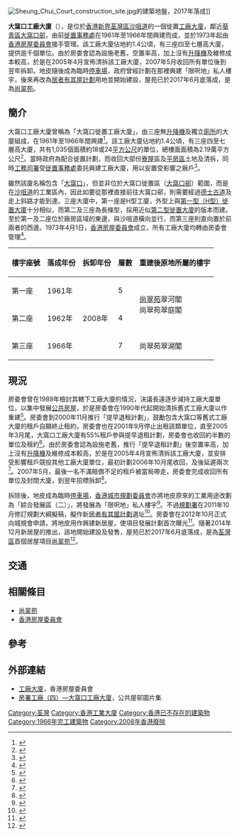 [[File:Sheung_Chui_Court_construction_site.jpg|right]]的建築地盤，2017年落成]]

'''大窩口工廠大廈'''（{{lang-en|Tai Wo Hau Factory Estate}}），是位於[[香港|香港]][[新界|新界]][[荃灣區|荃灣區]][[沙咀道|沙咀道]]的一個徙置[[工廠|工廠大廈]]，鄰近[[葵青區|葵青區]][[大窩口邨|大窩口邨]]，由前[[徙置事務處|徙置事務處]]在1961年至1966年間興建而成，並於1973年起由[[香港房屋委員會|香港房屋委員會]]接手管理。該工廠大廈佔地約1.4公頃，有三座四至七層高大廈，提供逾千個單位。由於房委會認為設施老舊，空置率高，加上沒有[[升降機|升降機]]及維修成本較高，於是在2005年4月宣佈清拆該工廠大廈，2007年5月收回所有單位後到翌年拆卸。地皮隨後成為臨時[[停車場|停車場]]，政府曾經計劃在那裡興建「限呎地」私人樓宇，後來再改為[[居者有其屋計劃|居者有其屋計劃]]用地並開始建設，屋苑已於2017年6月底落成，是為[[尚翠苑|尚翠苑]]。

== 簡介 ==
大窩口工廠大廈曾稱為「大窩口徙置工廠大廈」，由三座無[[升降機|升降機]]及獨立[[廁所|廁所]]的大廈組成，在1961年至1966年間興建<ref>{{cite news |title=【活化失敗】（2）工廈地建公屋早有先例 |url=https://n.kinliu.hk/kinliunews/%E3%80%90%E6%B4%BB%E5%8C%96%E5%A4%B1%E6%95%97%E3%80%91%EF%BC%882%EF%BC%89%E5%B7%A5%E5%BB%88%E5%9C%B0%E5%BB%BA%E5%85%AC%E5%B1%8B%E6%97%A9%E6%9C%89%E5%85%88%E4%BE%8B/ |accessdate=2021-03-12 |work=堅料網 |date=2020-08-14 |archive-date=2021-03-12 |archive-url=https://web.archive.org/web/20210312161152/https://n.kinliu.hk/kinliunews/%E3%80%90%E6%B4%BB%E5%8C%96%E5%A4%B1%E6%95%97%E3%80%91%EF%BC%882%EF%BC%89%E5%B7%A5%E5%BB%88%E5%9C%B0%E5%BB%BA%E5%85%AC%E5%B1%8B%E6%97%A9%E6%9C%89%E5%85%88%E4%BE%8B/ |dead-url=no }}</ref>。該工廠大廈佔地約1.4公頃，有三座四至七層高大廈，共有1,035個面積約18或24[[平方公尺|平方公尺]]的單位，總樓面面積為2.19萬平方公尺<ref>{{cite news |title=房屋署收回大窩口工廠大廈行動 |url=https://www.info.gov.hk/gia/general/200705/03/P200705030111.htm |accessdate=2021-03-12 |agency=香港特別行政區政府新聞處 |publisher=2007-05-03 |archive-date=2021-03-12 |archive-url=https://web.archive.org/web/20210312161208/https://www.info.gov.hk/gia/general/200705/03/P200705030111.htm |dead-url=no }}</ref>。當時政府為配合徙置計劃，而收回大部份[[寮屋|寮屋]]區及[[香港平房區|平房區]]土地及清拆，同時[[工務司署|工務司署]]受[[徙置事務處|徙置事務處]]委託興建工廠大廈，用以安置受影響之廠戶<ref>{{cite web |title=建設及建築物－房屋署工廠大廈 |url=https://www.hk-place.com/view.php?id=229 |website=香港地方 |publisher=香港地方 |accessdate=2021-02-28 |archive-date=2021-03-12 |archive-url=https://web.archive.org/web/20210312161221/https://www.hk-place.com/view.php?id=229 |dead-url=no }}</ref>。

雖然該廈名稱包含「[[大窩口|大窩口]]」，但並非位於大窩口徙置區（[[大窩口邨|大窩口邨]]）範圍，而是在[[沙咀道|沙咀道]]的工業區內，因此如要從那裡直接前往大窩口邨，則需要經過[[德士古道|德士古道]]及走上斜路才能到達。三座大廈中，第一座是H型工廈，外型上與[[徙置區#第一型|第一型（H型）徙置大廈]]十分相似，而第二及三座為長條型，採用近似[[徙置區#第二型|第二型徙置大廈]]的版本而建。至於第一及二座位於廠房區域的東邊，與沙咀道橫向並行，而第三座則直向置於前兩者的西邊。1973年4月1日，[[香港房屋委員會|香港房屋委員會]]成立，所有工廠大廈均轉由房委會管理<ref>{{cite web |title=有關香港房屋委員會分層工廠大廈的租金政策及重建安排 |url=https://www.legco.gov.hk/yr97-98/chinese/panels/hg/papers/hg10024c.htm |website=房屋事務委員會文件 |publisher=立法會行政管理委員會 |accessdate=2021-03-12 |archive-date=2021-03-12 |archive-url=https://web.archive.org/web/20210312161200/https://www.legco.gov.hk/yr97-98/chinese/panels/hg/papers/hg10024c.htm |dead-url=no }}</ref>。

{| class="wikitable" style="text-align: center"
|-
! 樓宇座號 !! 落成年份 !! 拆卸年份 !! 層數 !! 重建後原地所屬的樓宇
|-
| 第一座
| 1961年
| rowspan="3" | 2008年
| 5
| rowspan="2" | [[尚翠苑|尚翠苑]]翠河閣<br>尚翠苑翠庭閣 	
|-
| 第二座
| 1962年
| 4
|-
| 第三座
| 1966年
| 7
| 尚翠苑翠湖閣
|}

== 現況 ==
房委會曾在1989年檢討其轄下工廠大廈的情況，決議長遠逐步減持工廠大廈單位，以集中發展[[香港公共房屋|公共房屋]]，於是房委會在1990年代起開始清拆舊式工廠大廈以作重建<ref>{{cite web |title=香港房屋委員會房屋署：工廠大廈的管理 |url=https://www.aud.gov.hk/pdf_ca/c44ch04.pdf |website=審計署署長報告書 |publisher=香港審計署 |accessdate=2021-03-12 |archive-date=2021-03-12 |archive-url=https://web.archive.org/web/20210312161154/https://www.aud.gov.hk/pdf_ca/c44ch04.pdf |dead-url=no }}</ref>。房委會到2000年11月推行「提早退租計劃」，鼓勵包含大窩口等舊式工廠大廈的租戶自願終止租約，房委會也在2001年9月停止出租該類單位，直至2005年3月尾，大窩口工廠大廈有55%租戶參與提早退租計劃，房委會也收回約半數的單位及租約<ref>{{cite web |author1=房屋及規劃地政局 |title=清拆房屋委員會舊型分層工廠大廈 |url=https://www.legco.gov.hk/yr04-05/chinese/panels/hg/papers/hg0510cb1-1428-4-c.pdf |website=立法會房屋事務委員會 |publisher=香港特別行政區立法會 |accessdate=2021-03-12 |archive-date=2021-03-12 |archive-url=https://web.archive.org/web/20210312161156/https://www.legco.gov.hk/yr04-05/chinese/panels/hg/papers/hg0510cb1-1428-4-c.pdf |dead-url=no }}</ref>。由於房委會認為設施老舊，推行「提早退租計劃」後空置率高，加上沒有[[升降機|升降機]]及維修成本較高，於是在2005年4月宣佈清拆該工廠大廈，並安排受影響租戶競投其他工廠大廈單位，最初計劃2006年10月尾收回，及後延遲兩次<ref>{{cite news |title=大窩口工廠大廈廠戶可獲得近乎十年租金的特惠津貼 |url=https://www.info.gov.hk/gia/general/200604/16/P200604130286.htm |accessdate=2021-03-12 |agency=香港特別行政區政府新聞處 |publisher=2006-04-16 }}</ref>。2007年5月，最後一名不滿賠償不足的租戶被當局帶走，房委會完成收回所有單位及封閉大廈，到翌年招標拆卸<ref>{{cite news |title=大窩口工廠大廈封閉 |url=https://hk.appledaily.com/local/20070504/RZFLRCJAPDDAOSQ4HKG2HCK7LU/ |accessdate=2021-03-12 |work=蘋果日報 |date=2007-05-04 |archive-date=2021-03-12 |archive-url=https://web.archive.org/web/20210312161210/https://hk.appledaily.com/local/20070504/RZFLRCJAPDDAOSQ4HKG2HCK7LU/ |dead-url=no }}</ref>。

拆除後，地皮成為臨時[[停車場|停車場]]，[[香港城市規劃委員會|香港城市規劃委員會]]亦將地皮原來的工業用途改劃為「綜合發展區（二）」，將發展為「限呎地」私人樓宇<ref>{{cite news |title=大窩口廠廈變身限呎住宅 |url=http://www1.hkej.com/dailynews/articlePrint/id/575902 |accessdate=2021-03-12 |work=信報財經新聞 |date=2011-08-01 |archive-date=2021-03-12 |archive-url=https://web.archive.org/web/20210312161236/https://d31qbv1cthcecs.cloudfront.net/atrk.js |dead-url=no }}</ref>。不過[[規劃署|規劃署]]在2011年10月修訂規劃大綱擬稿，擬作新[[居者有其屋計劃|居者有其屋計劃]]選址<ref>{{cite news |author1=顏倫樂 |title=前大窩口工廈改規劃大綱 |url=http://paper.wenweipo.com/2011/12/15/FI1112150060.htm |accessdate=2021-03-12 |work=文匯報 |date=2011-12-15 |archive-date=2021-03-12 |archive-url=https://web.archive.org/web/20210312161208/https://www.wenweipo.com/ |dead-url=no }}</ref>。房委會在2012年10月正式向城規會申請，將地皮用作興建新居屋，使項目發展計劃首次曝光<ref>{{cite news |title=大窩口工廈改建新居屋 |url=https://hk.news.yahoo.com/%E5%A4%A7%E7%AA%A9%E5%8F%A3%E5%B7%A5%E5%BB%88%E6%94%B9%E5%BB%BA%E6%96%B0%E5%B1%85%E5%B1%8B-220925143.html |accessdate=2021-03-12 |work=星島日報 |date=2012-10-20 |archive-date=2021-03-12 |archive-url=https://web.archive.org/web/20210312161206/https://hk.news.yahoo.com/%E5%A4%A7%E7%AA%A9%E5%8F%A3%E5%B7%A5%E5%BB%88%E6%94%B9%E5%BB%BA%E6%96%B0%E5%B1%85%E5%B1%8B-220925143.html |dead-url=no }}</ref>。隨著2014年12月新居屋的推出，該地開始建設及發售，屋苑已於2017年6月底落成，是為[[荃灣區|荃灣區]]首個居屋項目[[尚翠苑|尚翠苑]]<ref>{{cite news |title=點揀新居屋？首選荃灣尚翠苑 |url=https://topick.hket.com/article/470689/%E9%BB%9E%E6%8F%80%E6%96%B0%E5%B1%85%E5%B1%8B%EF%BC%9F%20%E9%A6%96%E9%81%B8%E8%8D%83%E7%81%A3%E5%B0%9A%E7%BF%A0%E8%8B%91 |accessdate=2021-03-12 |work=香港經濟日報 |date=2014-11-11 |archive-date=2021-03-12 |archive-url=https://web.archive.org/web/20210312161252/https://topick.hket.com/article/470689/%E9%BB%9E%E6%8F%80%E6%96%B0%E5%B1%85%E5%B1%8B%EF%BC%9F%20%E9%A6%96%E9%81%B8%E8%8D%83%E7%81%A3%E5%B0%9A%E7%BF%A0%E8%8B%91 |dead-url=no }}</ref>。

== 交通 ==
{{參見|尚翠苑#交通}}

== 相關條目 ==
*[[尚翠苑|尚翠苑]]
*[[香港房屋委員會|香港房屋委員會]]

== 參考 ==
{{Reflist|30em}}

== 外部連結 ==
*[https://www.housingauthority.gov.hk/tc/commercial-properties/leasing-information/flatted-factories/index.html 工廠大廈]{{Wayback|url=https://www.housingauthority.gov.hk/tc/commercial-properties/leasing-information/flatted-factories/index.html |date=20210404192057 }}，香港房屋委員會
*[https://blog.xuite.net/lwy33339/hkblog/151530285 房署工廠（四）—大窩口工廠大廈]，公共屋邨圖片集

{{香港房屋委員會工廠大廈}}

[[Category:荃灣|Category:荃灣]]
[[Category:香港工業大廈|Category:香港工業大廈]]
[[Category:香港已不存在的建築物|Category:香港已不存在的建築物]]
[[Category:1966年完工建築物|Category:1966年完工建築物]]
[[Category:2008年香港廢除|Category:2008年香港廢除]]
